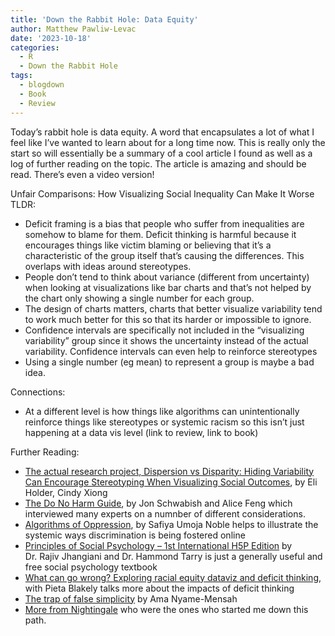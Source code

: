 ```yaml
---
title: 'Down the Rabbit Hole: Data Equity'
author: Matthew Pawliw-Levac
date: '2023-10-18'
categories:
  - R
  - Down the Rabbit Hole
tags:
  - blogdown
  - Book
  - Review
---
```



 Today's rabbit hole is data equity. A word that encapsulates a lot of what I feel like I've wanted to learn about for a long time now. This is really only the start so will essentially be a summary of a cool article I found as well as a log of further reading on the topic. The article is amazing and should be read. There's even a video version!

Unfair Comparisons: How Visualizing Social Inequality Can Make It Worse TLDR:  

* Deficit framing is a bias that people who suffer from inequalities are somehow to blame for them. Deficit thinking is harmful because it encourages things like victim blaming or believing that it’s a characteristic of the group itself that's causing the differences. This overlaps with ideas around stereotypes. 
* People don't tend to think about variance (different from uncertainty) when looking at visualizations like bar charts and that's not helped by the chart only showing a single number for each group.
* The design of charts matters, charts that better visualize variability tend to work much better for this so that its harder or impossible to ignore.
* Confidence intervals are specifically not included in the "visualizing variability" group since it shows the uncertainty instead of the actual variability. Confidence intervals can even help to reinforce stereotypes
* Using a single number (eg mean) to represent a group is maybe a bad idea. 

Connections:  

* At a different level is how things like algorithms can unintentionally reinforce things like stereotypes or systemic racism so this isn't just happening at a data vis level (link to review, link to book)

Further Reading: 

* [The actual research project, Dispersion vs Disparity: Hiding Variability Can Encourage Stereotyping When Visualizing Social Outcomes](https://arxiv.org/abs/2208.04440), by Eli Holder, Cindy Xiong
* [The Do No Harm Guide](https://www.urban.org/research/publication/do-no-harm-guide-applying-equity-awareness-data-visualization), by Jon Schwabish and Alice Feng which interviewed many experts on a numnber of different considerations.
* [Algorithms of Oppression](https://nyupress.org/9781479837243/algorithms-of-oppression/), by Safiya Umoja Noble helps to illustrate the systemic ways discrimination is being fostered online
* [Principles of Social Psychology – 1st International H5P Edition](https://opentextbc.ca/socialpsychology/) by Dr. Rajiv Jhangiani and Dr. Hammond Tarry is just a generally useful and free social psychology textbook
* [What can go wrong? Exploring racial equity dataviz and deficit thinking](https://3iap.com/what-can-go-wrong-racial-equity-data-visualization-deficit-thinking-VV8acXLQQnWvvg4NLP9LTA/), with Pieta Blakely talks more about the impacts of deficit thinking
* [The trap of false simplicity](https://nightingaledvs.com/when-oversimplification-obscures/) by Ama Nyame-Mensah
* [More from Nightingale](https://nightingaledvs.com/) who were the ones who started me down this path.
